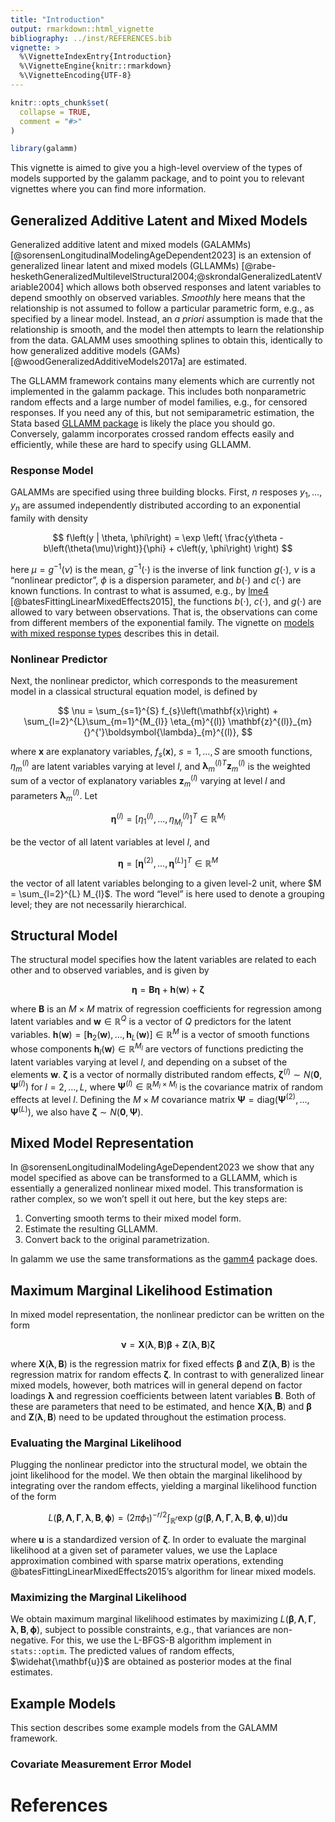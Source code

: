 ```yaml
---
title: "Introduction"
output: rmarkdown::html_vignette
bibliography: ../inst/REFERENCES.bib
vignette: >
  %\VignetteIndexEntry{Introduction}
  %\VignetteEngine{knitr::rmarkdown}
  %\VignetteEncoding{UTF-8}
---
```


```r
knitr::opts_chunk$set(
  collapse = TRUE,
  comment = "#>"
)
```

```r
library(galamm)
```

This vignette is aimed to give you a high-level overview of the types of models supported by the galamm package, and to point you to relevant vignettes where you can find more information.

## Generalized Additive Latent and Mixed Models

Generalized additive latent and mixed models (GALAMMs) [@sorensenLongitudinalModelingAgeDependent2023] is an extension of generalized linear latent and mixed models (GLLAMMs) [@rabe-heskethGeneralizedMultilevelStructural2004;@skrondalGeneralizedLatentVariable2004] which allows both observed responses and latent variables to depend smoothly on observed variables. *Smoothly* here means that the relationship is not assumed to follow a particular parametric form, e.g., as specified by a linear model. Instead, an *a priori* assumption is made that the relationship is smooth, and the model then attempts to learn the relationship from the data. GALAMM uses smoothing splines to obtain this, identically to how generalized additive models (GAMs) [@woodGeneralizedAdditiveModels2017a] are estimated.

The GLLAMM framework contains many elements which are currently not implemented in the galamm package. This includes both nonparametric random effects and a large number of model families, e.g., for censored responses. If you need any of this, but not semiparametric estimation, the Stata based [GLLAMM package](http://www.gllamm.org/) is likely the place you should go. Conversely, galamm incorporates crossed random effects easily and efficiently, while these are hard to specify using GLLAMM.


### Response Model

GALAMMs are specified using three building blocks. First, $n$ resposes $y_{1}, \dots, y_{n}$ are assumed independently distributed according to an exponential family with density

$$
f\left(y | \theta, \phi\right) = \exp \left( \frac{y\theta - b\left(\theta(\mu)\right)}{\phi} + c\left(y, \phi\right) \right)
$$

here $\mu = g^{-1}(\nu)$ is the mean, $g^{-1}(\cdot)$ is the inverse of link function $g(\cdot)$, $\nu$ is a "nonlinear predictor", $\phi$ is a dispersion parameter, and $b(\cdot)$ and $c(\cdot)$ are known functions. In contrast to what is assumed, e.g., by [lme4](https://cran.r-project.org/package=lme4) [@batesFittingLinearMixedEffects2015], the functions $b(\cdot)$, $c(\cdot)$, and $g(\cdot)$ are allowed to vary between observations. That is, the observations can come from different members of the exponential family. The vignette on [models with mixed response types](https://lcbc-uio.github.io/galamm/articles/mixed_response.html) describes this in detail.

### Nonlinear Predictor

Next, the nonlinear predictor, which corresponds to the measurement model in a classical structural equation model, is defined by

$$
\nu = \sum_{s=1}^{S} f_{s}\left(\mathbf{x}\right) + \sum_{l=2}^{L}\sum_{m=1}^{M_{l}} \eta_{m}^{(l)} \mathbf{z}^{(l)}_{m}{}^{'}\boldsymbol{\lambda}_{m}^{(l)},
$$

where $\mathbf{x}$ are explanatory variables, $f_{s}(\mathbf{x})$, $s=1,\dots,S$ are smooth functions, $\eta_{m}^{(l)}$ are latent variables varying at level $l$, and $\boldsymbol{\lambda}_{m}^{(l)}{}^{T} \mathbf{z}_{m}^{(l)}$ is the weighted sum of a vector of explanatory variables $\mathbf{z}_{m}^{(l)}$ varying at level $l$ and parameters $\boldsymbol{\lambda}_{m}^{(l)}$. Let

$$\boldsymbol{\eta}^{(l)} = [\eta_{1}^{(l)}, \dots, \eta_{M_{l}}^{(l)}]^{T} \in \mathbb{R}^{M_{l}}$$ 

be the vector of all latent variables at level $l$, and 

$$\boldsymbol{\eta} = [\boldsymbol{\eta}^{(2)}, \dots, \boldsymbol{\eta}^{(L)}]^{T} \in \mathbb{R}^{M}$$ 

the vector of all latent variables belonging to a given level-2 unit, where $M = \sum_{l=2}^{L} M_{l}$. The word "level" is here used to denote a grouping level; they are not necessarily hierarchical.

## Structural Model

The structural model specifies how the latent variables are related to each other and to observed variables, and is given by

$$
\boldsymbol{\eta} = \mathbf{B}\boldsymbol{\eta} + \mathbf{h}\left(\mathbf{w}\right)
+ \boldsymbol{\zeta}
$$


where $\mathbf{B}$ is an $M \times M$ matrix of regression coefficients for regression among latent variables and $\mathbf{w} \in \mathbb{R}^{Q}$ is a vector of $Q$ predictors for the latent variables. $\mathbf{h}(\mathbf{w}) = [\mathbf{h}_{2}(\mathbf{w}), \dots, \mathbf{h}_{L}(\mathbf{w})] \in \mathbb{R}^{M}$ is a vector of smooth functions whose components $\mathbf{h}_{l}(\mathbf{w}) \in \mathbb{R}^{M_{l}}$ are vectors of functions predicting the latent variables varying at level $l$, and depending on a subset of the elements $\mathbf{w}$. $\boldsymbol{\zeta}$ is a vector of normally distributed random effects, $\boldsymbol{\zeta}^{(l)} \sim N(\mathbf{0}, \boldsymbol{\Psi}^{(l)})$ for $l=2,\dots,L$, where $\boldsymbol{\Psi}^{(l)} \in \mathbb{R}^{M_{l} \times M_{l}}$ is the covariance matrix of random effects at level $l$. Defining the $M \times M$ covariance matrix $\boldsymbol{\Psi} = \text{diag}(\boldsymbol{\Psi}^{(2)}, \dots, \boldsymbol{\Psi}^{(L)})$, we also have $\boldsymbol{\zeta} \sim N(\mathbf{0}, \boldsymbol{\Psi})$. 

## Mixed Model Representation

In @sorensenLongitudinalModelingAgeDependent2023 we show that any model specified as above can be transformed to a GLLAMM, which is essentially a generalized nonlinear mixed model. This transformation is rather complex, so we won't spell it out here, but the key steps are:

1. Converting smooth terms to their mixed model form.
2. Estimate the resulting GLLAMM.
3. Convert back to the original parametrization.

In galamm we use the same transformations as the [gamm4](https://CRAN.R-project.org/package=gamm4) package does.

## Maximum Marginal Likelihood Estimation

In mixed model representation, the nonlinear predictor can be written on the form

$$
\boldsymbol{\nu} = \mathbf{X}(\boldsymbol{\lambda}, \mathbf{B}) \boldsymbol{\beta} +  \mathbf{Z}(\boldsymbol{\lambda}, \mathbf{B}) \boldsymbol{\zeta}
$$

where $\mathbf{X}(\boldsymbol{\lambda}, \mathbf{B})$ is the regression matrix for fixed effects $\boldsymbol{\beta}$ and $\mathbf{Z}(\boldsymbol{\lambda}, \mathbf{B})$ is the regression matrix for random effects $\boldsymbol{\zeta}$. In contrast to with generalized linear mixed models, however, both matrices will in general depend on factor loadings $\boldsymbol{\lambda}$ and regression coefficients between latent variables $\mathbf{B}$. Both of these are parameters that need to be estimated, and hence $\mathbf{X}(\boldsymbol{\lambda}, \mathbf{B})$ and $\boldsymbol{\beta}$ and $\mathbf{Z}(\boldsymbol{\lambda}, \mathbf{B})$ need to be updated throughout the estimation process.

### Evaluating the Marginal Likelihood

Plugging the nonlinear predictor into the structural model, we obtain the joint likelihood for the model. We then obtain the marginal likelihood by integrating over the random effects, yielding a marginal likelihood function of the form

$$
L\left(\boldsymbol{\beta}, \boldsymbol{\Lambda}, \boldsymbol{\Gamma}, \boldsymbol{\lambda}, \mathbf{B}, \boldsymbol{\phi}\right) =  \left(2 \pi \phi_{1}\right)^{-r/2}  \int_{\mathbb{R}^{r}} \exp\left( g\left(\boldsymbol{\beta}, \boldsymbol{\Lambda}, \boldsymbol{\Gamma}, \boldsymbol{\lambda}, \mathbf{B}, \boldsymbol{\phi}, \mathbf{u}\right) \right) \text{d} \mathbf{u}
$$

where $\mathbf{u}$ is a standardized version of $\boldsymbol{\zeta}$. In order to evaluate the marginal likelihood at a given set of parameter values, we use the Laplace approximation combined with sparse matrix operations, extending @batesFittingLinearMixedEffects2015's algorithm for linear mixed models.

### Maximizing the Marginal Likelihood

We obtain maximum marginal likelihood estimates by maximizing $L\left(\boldsymbol{\beta}, \boldsymbol{\Lambda}, \boldsymbol{\Gamma}, \boldsymbol{\lambda}, \mathbf{B}, \boldsymbol{\phi}\right)$, subject to possible constraints, e.g., that variances are non-negative. For this, we use the L-BFGS-B algorithm implement in `stats::optim`. The predicted values of random effects, $\widehat{\mathbf{u}}$ are obtained as posterior modes at the final estimates.

## Example Models 

This section describes some example models from the GALAMM framework.

### Covariate Measurement Error Model




# References
